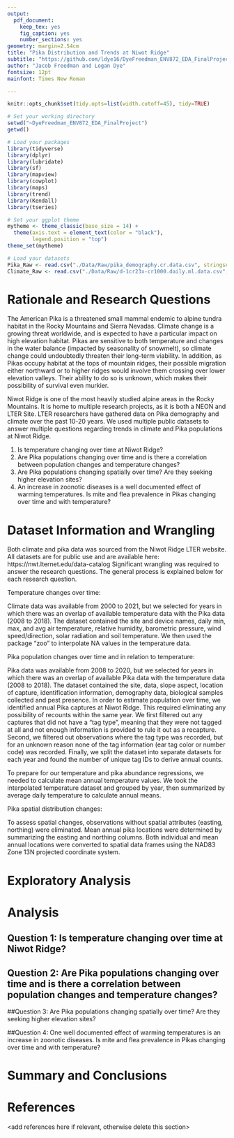 ```yaml
---
output: 
  pdf_document:
    keep_tex: yes
    fig_caption: yes
    number_sections: yes
geometry: margin=2.54cm
title: "Pika Distribution and Trends at Niwot Ridge"
subtitle: "https://github.com/ldye16/DyeFreedman_ENV872_EDA_FinalProject"
author: "Jacob Freedman and Logan Dye"
fontsize: 12pt
mainfont: Times New Roman

---
```


\newpage
\tableofcontents 
\newpage
\listoftables 
\newpage
\listoffigures 
\newpage

```r
knitr::opts_chunk$set(tidy.opts=list(width.cutoff=45), tidy=TRUE)

# Set your working directory
setwd("~DyeFreedman_ENV872_EDA_FinalProject")
getwd()

# Load your packages
library(tidyverse)
library(dplyr)
library(lubridate)
library(sf)
library(mapview)
library(cowplot)
library(maps)
library(trend)
library(Kendall)
library(tseries)

# Set your ggplot theme
mytheme <- theme_classic(base_size = 14) +
  theme(axis.text = element_text(color = "black"), 
        legend.position = "top")
theme_set(mytheme)

# Load your datasets
Pika_Raw <- read.csv("./Data/Raw/pika_demography.cr.data.csv", stringsAsFactors = TRUE)
Climate_Raw <- read.csv("./Data/Raw/d-1cr23x-cr1000.daily.ml.data.csv", stringsAsFactors = TRUE)
```


# Rationale and Research Questions
The American Pika is a threatened small mammal endemic to alpine tundra habitat in the Rocky Mountains and Sierra Nevadas. Climate change is a growing threat worldwide, and is expected to have a particular impact on high elevation habitat. Pikas are sensitive to both temperature and changes in the water balance (impacted by seasonality of snowmelt), so climate change could undoubtedly threaten their long-term viability. In addition, as Pikas occupy habitat at the tops of mountain ridges, their possible migration either northward or to higher ridges would involve them crossing over lower elevation valleys. Their ability to do so is unknown, which makes their possibility of survival even murkier. 

Niwot Ridge is one of the most heavily studied alpine areas in the Rocky Mountains. It is home to multiple research projects, as it is both a NEON and LTER Site. LTER researchers have gathered data on Pika demography and climate over the past 10-20 years. We used multiple public datasets to answer multiple questions regarding trends in climate and Pika populations at Niwot Ridge.

1. Is temperature changing over time at Niwot Ridge?
2. Are Pika populations changing over time and is there a correlation between population changes and temperature changes?
3. Are Pika populations changing spatially over time? Are they seeking higher elevation sites?
4. An increase in zoonotic diseases is a well documented effect of warming temperatures. Is mite and flea prevalence in Pikas changing over time and with temperature?


\newpage

# Dataset Information and Wrangling

Both climate and pika data was sourced from the Niwot Ridge LTER website. All datasets are for public use and are available here: https://nwt.lternet.edu/data-catalog Significant wrangling was required to answer the research questions. The general process is explained below for each research question. 

Temperature changes over time:

Climate data was available from 2000 to 2021, but we selected for years in which there was an overlap of available temperature data with the Pika data (2008 to 2018). The dataset contained the site and device names, daily min, max, and avg air temperature, relative humidity, barometric pressure, wind speed/direction, solar radiation and soil temperature. We then used the package "zoo" to interpolate NA values in the temperature data. 

Pika population changes over time and in relation to temperature:

Pika data was available from 2008 to 2020, but we selected for years in which there was an overlap of available Pika data with the temperature data (2008 to 2018). The dataset contained the site, data, slope aspect, location of capture, identification information, demography data, biological samples collected and pest presence. In order to estimate population over time, we identified annual Pika captures at Niwot Ridge. This required eliminating any possibility of recounts within the same year. We first filtered out any captures that did not have a "tag type", meaning that they were not tagged at all and not enough information is provided to rule it out as a recapture. Second, we filtered out observations where the tag type was recorded, but for an unknown reason none of the tag information (ear tag color or number code) was recorded. Finally, we split the dataset into separate datasets for each year and found the number of unique tag IDs to derive annual counts. 

To prepare for our temperature and pika abundance regressions, we needed to calculate mean annual temperature values. We took the interpolated temperature dataset and grouped by year, then summarized by average daily temperature to calculate annual means. 

Pika spatial distribution changes:

To assess spatial changes, observations without spatial attributes (easting, northing) were eliminated. Mean annual pika locations were determined by summarizing the easting and northing columns. Both individual and mean annual locations were converted to spatial data frames using the NAD83 Zone 13N projected coordinate system. 



\newpage

# Exploratory Analysis 



\newpage

# Analysis



## Question 1: Is temperature changing over time at Niwot Ridge?

## Question 2: Are Pika populations changing over time and is there a correlation between population changes and temperature changes?

##Question 3: Are Pika populations changing spatially over time? Are they seeking higher elevation sites?

##Question 4:  One well documented effect of warming temperatures is an increase in zoonotic diseases. Is mite and flea prevalence in Pikas changing over time and with temperature?




\newpage

# Summary and Conclusions


\newpage

# References
<add references here if relevant, otherwise delete this section> 
